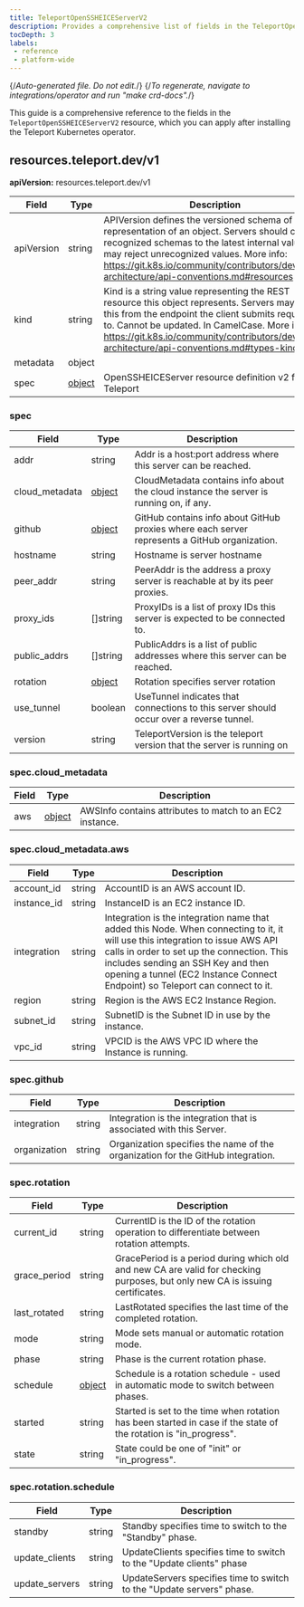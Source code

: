 ```yaml
---
title: TeleportOpenSSHEICEServerV2
description: Provides a comprehensive list of fields in the TeleportOpenSSHEICEServerV2 resource available through the Teleport Kubernetes operator
tocDepth: 3
labels:
 - reference
 - platform-wide
---
```


{/*Auto-generated file. Do not edit.*/}
{/*To regenerate, navigate to integrations/operator and run "make crd-docs".*/}

This guide is a comprehensive reference to the fields in the `TeleportOpenSSHEICEServerV2`
resource, which you can apply after installing the Teleport Kubernetes operator.


## resources.teleport.dev/v1

**apiVersion:** resources.teleport.dev/v1

|Field|Type|Description|
|---|---|---|
|apiVersion|string|APIVersion defines the versioned schema of this representation of an object. Servers should convert recognized schemas to the latest internal value, and may reject unrecognized values. More info: https://git.k8s.io/community/contributors/devel/sig-architecture/api-conventions.md#resources|
|kind|string|Kind is a string value representing the REST resource this object represents. Servers may infer this from the endpoint the client submits requests to. Cannot be updated. In CamelCase. More info: https://git.k8s.io/community/contributors/devel/sig-architecture/api-conventions.md#types-kinds|
|metadata|object||
|spec|[object](#spec)|OpenSSHEICEServer resource definition v2 from Teleport|

### spec

|Field|Type|Description|
|---|---|---|
|addr|string|Addr is a host:port address where this server can be reached.|
|cloud_metadata|[object](#speccloud_metadata)|CloudMetadata contains info about the cloud instance the server is running on, if any.|
|github|[object](#specgithub)|GitHub contains info about GitHub proxies where each server represents a GitHub organization.|
|hostname|string|Hostname is server hostname|
|peer_addr|string|PeerAddr is the address a proxy server is reachable at by its peer proxies.|
|proxy_ids|[]string|ProxyIDs is a list of proxy IDs this server is expected to be connected to.|
|public_addrs|[]string|PublicAddrs is a list of public addresses where this server can be reached.|
|rotation|[object](#specrotation)|Rotation specifies server rotation|
|use_tunnel|boolean|UseTunnel indicates that connections to this server should occur over a reverse tunnel.|
|version|string|TeleportVersion is the teleport version that the server is running on|

### spec.cloud_metadata

|Field|Type|Description|
|---|---|---|
|aws|[object](#speccloud_metadataaws)|AWSInfo contains attributes to match to an EC2 instance.|

### spec.cloud_metadata.aws

|Field|Type|Description|
|---|---|---|
|account_id|string|AccountID is an AWS account ID.|
|instance_id|string|InstanceID is an EC2 instance ID.|
|integration|string|Integration is the integration name that added this Node. When connecting to it, it will use this integration to issue AWS API calls in order to set up the connection. This includes sending an SSH Key and then opening a tunnel (EC2 Instance Connect Endpoint) so Teleport can connect to it.|
|region|string|Region is the AWS EC2 Instance Region.|
|subnet_id|string|SubnetID is the Subnet ID in use by the instance.|
|vpc_id|string|VPCID is the AWS VPC ID where the Instance is running.|

### spec.github

|Field|Type|Description|
|---|---|---|
|integration|string|Integration is the integration that is associated with this Server.|
|organization|string|Organization specifies the name of the organization for the GitHub integration.|

### spec.rotation

|Field|Type|Description|
|---|---|---|
|current_id|string|CurrentID is the ID of the rotation operation to differentiate between rotation attempts.|
|grace_period|string|GracePeriod is a period during which old and new CA are valid for checking purposes, but only new CA is issuing certificates.|
|last_rotated|string|LastRotated specifies the last time of the completed rotation.|
|mode|string|Mode sets manual or automatic rotation mode.|
|phase|string|Phase is the current rotation phase.|
|schedule|[object](#specrotationschedule)|Schedule is a rotation schedule - used in automatic mode to switch between phases.|
|started|string|Started is set to the time when rotation has been started in case if the state of the rotation is "in_progress".|
|state|string|State could be one of "init" or "in_progress".|

### spec.rotation.schedule

|Field|Type|Description|
|---|---|---|
|standby|string|Standby specifies time to switch to the "Standby" phase.|
|update_clients|string|UpdateClients specifies time to switch to the "Update clients" phase|
|update_servers|string|UpdateServers specifies time to switch to the "Update servers" phase.|


